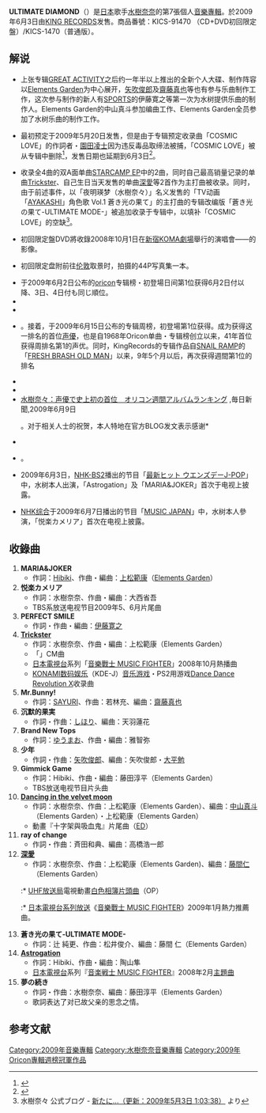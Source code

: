 {{Infobox Album |
| Name        = ULTIMATE DIAMOND
| Type        = [[專輯|專輯]]
| Artist      = [[水樹奈奈|水樹奈奈]]
| Cover       = KICS-91470.jpg
| Released    = 2009年6月3日
| Recorded    = 
| Genre       = [[J-POP|J-POP]]
| Length      = 65分19秒
| Label       = [[KING_RECORDS|KING RECORDS]]
| Producer    = [[三嶋章夫|三嶋章夫]]
| Reviews     = 
| Chart position = * 预售最高排名第1位（[[Amazon.co.jp|Amazon.co.jp]] <ref>カテゴリー別（アニメ・ゲーム）、音楽総合での順位 - [http://www.amazon.co.jp/ULTIMATE-DIAMOND-%E5%88%9D%E5%9B%9E%E9%99%90%E5%AE%9A%E7%9B%A4-DVD%E4%BB%98-%E6%B0%B4%E6%A8%B9%E5%A5%88%E3%80%85/dp/B001TK8WQE Amazon.co.jp： Amazon.co.jp： ULTIMATE DIAMOND(初回限定盤)(DVD付) 水樹奈々 音楽] {{Wayback|url=http://www.amazon.co.jp/ULTIMATE-DIAMOND-%E5%88%9D%E5%9B%9E%E9%99%90%E5%AE%9A%E7%9B%A4-DVD%E4%BB%98-%E6%B0%B4%E6%A8%B9%E5%A5%88%E3%80%85/dp/B001TK8WQE |date=20190505043613 }}</ref>）
* 日間最高排名第一位（6月3日 [[Oricon|Oricon]] 發售首日初動7.4萬張<ref>6月7日[[MUSIC_JAPAN|MUSIC JAPAN]]</ref>）
* 周間最高排名第一位（Oricon）
* 2009年6月月间排名第8位（Oricon）
* 2009年年度专辑总销量排名第85位（[[Oricon|Oricon]]）
* 週間最高順位2位<br />（[[JAPAN_COUNTDOWN|JAPAN COUNTDOWN]]）<!-- 2009年6月13日放送 アルバムチャート -->
| Certification  = *[[金唱片|金唱片]]<small>（[[日本唱片协会|日本唱片协会]]）</small>
| Last album  = [[GREAT_ACTIVITY|GREAT ACTIVITY]]<br />（2007年）
| This album  = '''ULTIMATE DIAMOND'''<br />（2009年）
| Next album  = [[IMPACT_EXCITER|IMPACT EXCITER]]<br/>（2010年）
}}
'''ULTIMATE DIAMOND'''（{{lang|ja|アルティメット・ダイアモンド}}）是[[日本|日本]]歌手[[水樹奈奈|水樹奈奈]]的第7張個人[[音樂專輯|音樂專輯]]。於2009年6月3日由[[KING_RECORDS|KING RECORDS]]发售。商品番號：KICS-91470
（CD+DVD初回限定盤）/KICS-1470（普通版）。

== 解说 ==
* 上张专辑[[GREAT_ACTIVITY|GREAT ACTIVITY]]之后约一年半以上推出的全新个人大碟、制作阵容以[[Elements_Garden|Elements Garden]]为中心展开，[[矢吹俊郎|矢吹俊郎]]及[[齋藤真也|齋藤真也]]等也有参与乐曲制作工作，这次参与制作的新人有[[SPORTS|SPORTS]]的伊藤寛之等第一次为水树提供乐曲的制作人。Elements Garden的中山真斗参加编曲工作、Elements Garden全员参加了水树乐曲的制作工作。

* 最初预定于2009年5月20日发售，但是由于专辑预定收录曲「COSMIC LOVE」的作詞者・[[園田凌士|園田凌士]]因为违反毒品取缔法被捕，「COSMIC LOVE」被从专辑中删除<ref>{{cite web|url=http://www.kingrecords.co.jp/cs/artist/artist.aspx?artist=15413|title=水樹奈々|publisher=|access-date=2016-06-28|archive-date=2021-08-17|archive-url=https://web.archive.org/web/20210817192709/https://www.kingrecords.co.jp/cs/artist/artist.aspx?artist=15413|dead-url=no}}</ref>，发售日期也延期到6月3日<ref>{{Cite web |url=http://news.goo.ne.jp/article/nikkan/entertainment/p-et-tp0-090429-0004.html |title=日刊スポーツ：作詞家の園田凌士容疑者を覚せい剤で逮捕 |accessdate=2009-05-05 |archive-date=2009-04-30 |archive-url=https://web.archive.org/web/20090430084057/http://news.goo.ne.jp/article/nikkan/entertainment/p-et-tp0-090429-0004.html |dead-url=yes }}</ref>。

* 收录全4曲的双A面单曲[[STARCAMP_EP|STARCAMP EP]]中的2曲，同时自己最高销量记录的单曲[[Trickster|Trickster]]、自己生日当天发售的单曲[[深愛|深愛]]等2首作为主打曲被收录。同时，由于前述事件，以「夜明瑛梦（水樹奈々）」名义发售的「TV动画「[[AYAKASHI|AYAKASHI]]」角色歌 Vol.1 蒼き光の果て」的主打曲的专辑改编版「蒼き光の果て-ULTIMATE MODE-」被追加收录于专辑中，以填补「COSMIC LOVE」的空缺<ref>水樹奈々 公式ブログ - [http://blog.mizukinana.jp/blog_nana/post_762.php 新たに...（更新：2009年5月3日 1:03:38）] {{Webarchive|url=https://archive.is/20120709062620/http://blog.mizukinana.jp/blog_nana/post_762.php |date=2012年7月9日 }}より</ref>。

* 初回限定盤DVD將收錄2008年10月1日在[[新宿KOMA劇場|新宿KOMA劇場]]舉行的演唱會——{{lang|ja|新宿コマ劇場座長公演「水樹奈々大いに唄う」}}的影像。

* 初回限定盘附前往[[伦敦|伦敦]]取景时，拍摄的44P写真集一本。

* 于2009年6月2日公布的[[oricon|oricon]]专辑榜・初登場日间第1位获得<ref name="oricon daily">6月2日付以降、3日、4日付も同じ順位。
* {{Cite web |date= 2009年6月4日 |url= http://blog.livedoor.jp/ustan777/archives/51533688.html |title= 声優・水樹奈々の新アルバムがオリコンデイリー初登場1位発進! |work= The Natsu Style |accessdate= 2009年9月8日 |archive-date= 2009年6月6日 |archive-url= https://web.archive.org/web/20090606232220/http://blog.livedoor.jp/ustan777/archives/51533688.html |dead-url= no }}
* {{Cite web |date= 2009年6月4日 |url= http://blog.livedoor.jp/ustan777/archives/51534225.html |title= 水樹奈々が2日連続デイリー1位キープ |work= The Natsu Style |accessdate= 2009年9月8日 |archive-date= 2009年6月7日 |archive-url= https://web.archive.org/web/20090607094018/http://blog.livedoor.jp/ustan777/archives/51534225.html |dead-url= no }}
* {{Cite web |date= 2009年6月5日 |url= http://blog.livedoor.jp/ustan777/archives/51534702.html |title= 水樹奈々、週間1位争いで独走状態に… |work= The Natsu Style |accessdate= 2009年9月8日 |archive-date= 2009年6月8日 |archive-url= https://web.archive.org/web/20090608193549/http://blog.livedoor.jp/ustan777/archives/51534702.html |dead-url= no }}</ref>。接着，于2009年6月15日公布的专辑周榜，初登場第1位获得。成为获得这一排名的首位[[声優|声優]]，也是自1968年Oricon单曲・专辑榜创立以来，41年首位获得周排名第1的声优。同时，KingRecords的专辑作品自[[SNAIL_RAMP|SNAIL RAMP]]的「[[FRESH_BRASH_OLD_MAN|FRESH BRASH OLD MAN]]」以来，9年5个月以后，再次获得週間第1位的排名<ref name="oricon weekly"><br />
* {{Cite web |date= 2009-06-09 |url= http://blog.livedoor.jp/ustan777/archives/51536514.html |title= 水樹奈々のアルバムがオリコン週間1位、史上初の声優作品による1位獲得 |work= The Natsu Style |accessdate= 2009年9月8日 |archive-date= 2012-05-28 |archive-url= https://web.archive.org/web/20120528134901/http://blog.livedoor.jp/ustan777/archives/51536514.html |dead-url= no }}
* {{Cite web |date= 2009-06-09 |url= http://www.oricon.co.jp/news/confidence/66771/full/ |title= デビュー9年目の水樹奈々、声優史上初の首位獲得に「夢のような出来事」 |work= ORICON STYLE |accessdate= 2009年9月8日 |archive-date= 2012-01-13 |archive-url= https://web.archive.org/web/20120113163446/http://www.oricon.co.jp/news/confidence/66771/full/ |dead-url= no }}
* [http://mainichi.jp/enta/mantan/news/20090608mog00m200033000c.html 水樹奈々：声優で史上初の首位　オリコン週間アルバムランキング] {{Wayback|url=http://mainichi.jp/enta/mantan/news/20090608mog00m200033000c.html |date=20090610233926 }},毎日新聞,2009年6月9日</ref>。对于相关人士的祝贺，本人特地在官方BLOG发文表示感谢<ref>* {{Cite web|date=2009-06-09|url=http://blog.mizukinana.jp/blog_nana/post_799.php|title=チーム水樹☆緊急招集|work=水樹奈々公式ブログ|Author=水樹奈々|accessdate=2009年9月8日|deadurl=yes|archiveurl=https://web.archive.org/web/20110705111337/http://blog.mizukinana.jp/blog_nana/post_799.php|archivedate=2011年7月5日}}
* {{Cite web|date=2009-06-12|url=http://blog.mizukinana.jp/blog_nana/post_802.php|title=チャレンジはまだまだ続くっ(笑)|work=水樹奈々公式ブログ|Author=水樹奈々|accessdate=2009年9月8日|deadurl=yes|archiveurl=https://web.archive.org/web/20090615084104/http://blog.mizukinana.jp/blog_nana/post_802.php|archivedate=2009年6月15日}}
* {{Cite web |date= 2009年06月13日（土） No.588 |url= http://misato.idt.jp/cgi-bin/sfs6_diary/sfs6_diary/200906.html#20090613588 |title= 首位! |work= +Misato・Diary++ |Author= 福圓美里 |accessdate= 2009年9月8日 |deadurl= yes |archiveurl= https://web.archive.org/web/20100131071258/http://misato.idt.jp/cgi-bin/sfs6_diary/sfs6_diary/200906.html#20090613588 |archivedate= 2010年1月31日 }}</ref>。

* 2009年6月3日，[[NHK-BS2|NHK-BS2]]播出的节目「[[最新ヒット_ウエンズデーJ-POP|最新ヒット ウエンズデーJ-POP]]」中，水树本人出演，「Astrogation」及「MARIA&JOKER」首次于电视上披露。

* [[NHK综合|NHK综合]]于2009年6月7日播出的节目「[[MUSIC_JAPAN|MUSIC JAPAN]]」中，水树本人參演，「悦楽カメリア」首次在电视上披露。

== 收錄曲 ==
# '''MARIA&JOKER''' <!-- [0:00] -->
#* 作詞：[[Hibiki_(人物)|Hibiki]]、作曲・編曲：[[上松範康|上松範康]]（[[Elements_Garden|Elements Garden]]）
# '''悦楽カメリア''' <!-- [0:00] -->
#* 作詞：水樹奈奈、作曲・編曲：大西省吾
#* TBS系放送电视节目{{lang|ja|[[笑撃!ワンフレーズ|笑撃!ワンフレーズ]]}}2009年5、6月片尾曲
# '''PERFECT SMILE'''
#* 作詞・作曲・編曲：[[SPORTS|伊藤寛之]]
# '''[[Trickster|Trickster]]''' <!-- [0:00] -->
#* 作詞：水樹奈奈、作曲・編曲：上松範康（Elements Garden）
#* 「{{lang|ja|[[RADIOアニメロミックス|アニメロミックス]]}}」CM曲
#* [[日本電視台|日本電視台]]系列「[[音樂戰士_MUSIC_FIGHTER|音樂戰士 MUSIC FIGHTER]]」2008年10月熱播曲
#* [[KONAMI|KONAMI数码娱乐]]（KDE-J）[[音乐游戏|音乐游戏]]・PS2用游戏[[Dance_Dance_Revolution|Dance Dance Revolution X]]收录曲
# '''Mr.Bunny!'''<!-- [0:00] -->
#* 作詞：[[片山さゆり|SAYURI]]、作曲：若林充、編曲：[[齋藤真也|齋藤真也]]
# '''沉默的果実''' <!-- [0:00] -->
#* 作詞・作曲：[[Shihori|しほり]]、編曲：天羽蓮花
# '''Brand New Tops''' <!-- [0:00] -->
#* 作詞：[[ゆうまお|ゆうまお]]、作曲・編曲：雅智弥
# '''少年''' <!-- [0:00] -->
#* 作詞・作曲：[[矢吹俊郎|矢吹俊郎]]、編曲：矢吹俊郎・[[大平勉|大平勉]]
# '''Gimmick Game''' <!-- [0:00] -->
#* 作詞：Hibiki、作曲・編曲：藤田淳平（Elements Garden）
#* TBS放送电视节目{{lang|ja|[[カード学園|カード学園]]}}片头曲
# '''[[STARCAMP_EP|Dancing in the velvet moon]]''' <!-- [0:00] -->
#* 作詞：水樹奈奈、作曲：上松範康（Elements Garden）、編曲：[[中山真斗|中山真斗]]（Elements Garden）・上松範康（Elements Garden）
#* 動畫『十字架與吸血鬼』片尾曲（[[片尾曲|ED]]）
# '''ray of change''' <!-- [0:00] -->
#* 作詞・作曲：斉田和典、編曲：高橋浩一郎
# '''[[深愛|深愛]]''' <!-- [0:00] -->
#* 作詞：水樹奈奈、作曲：上松範康（Elements Garden)、編曲：[[藤間仁|藤間仁]]（Elements Garden）
#:* [[全国独立UHF放送協議会|UHF放送局]]電視動畫[[白色相簿|白色相簿]][[片頭曲|片頭曲]]（OP）
#:* [[日本電視台|日本電視台]][[Nippon_News_Network|系列放送]]《[[音樂戰士_MUSIC_FIGHTER|音樂戰士 MUSIC FIGHTER]]》2009年1月熱力推薦曲。
# '''蒼き光の果て-ULTIMATE MODE-''' <!-- [0:00] -->
#* 作詞：辻 純更、作曲：松井俊介、編曲：藤間 仁（Elements Garden）
# '''[[STARCAMP_EP|Astrogation]]''' <!-- [0:00] -->
#* 作詞：Hibiki、作曲・編曲：陶山隼
#* [[日本電視台|日本電視台]]系列『[[音楽戦士_MUSIC_FIGHTER|音楽戦士 MUSIC FIGHTER]]』2008年2月[[主題曲|主題曲]]
# '''夢の続き''' <!-- [0:00] -->
#* 作詞・作曲：水樹奈奈、編曲：藤田淳平（Elements Garden）
#* 歌詞表达了对已故父亲的思念之情。

== 参考文献 ==
{{reflist}}

{{水树奈奈}}
{{Oricon專輯週榜冠軍 (2009年)|2009年6月15日}}

{{DEFAULTSORT:Ultimate Diamond}}
[[Category:2009年音樂專輯|Category:2009年音樂專輯]]
[[Category:水樹奈奈音樂專輯|Category:水樹奈奈音樂專輯]]
[[Category:2009年Oricon專輯週榜冠軍作品|Category:2009年Oricon專輯週榜冠軍作品]]